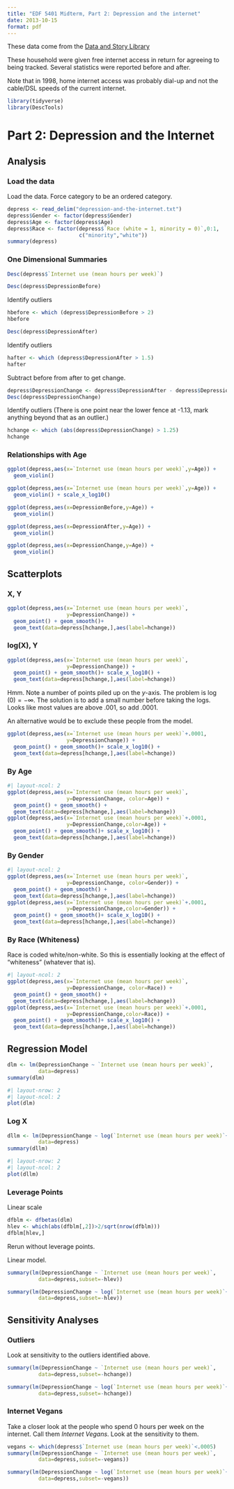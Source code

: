 ```yaml
---
title: "EDF 5401 Midterm, Part 2: Depression and the internet"
date: 2013-10-15
format: pdf
---
```


These data come from the [Data and Story Library](https://dasl.datadescription.com/datafile/depression-and-the-internet/?_sf_s=depression&_sfm_cases=4+59943)

These household were given free internet access in return for agreeing to being 
tracked.  Several statistics were reported before and after.

Note that in 1998, home internet access was probably dial-up and not the
cable/DSL speeds of the current internet.

```r
library(tidyverse)
library(DescTools)
```

# Part 2: Depression and the Internet

## Analysis

### Load the data
Load the data.  Force category to be an ordered category.
```r
depress <- read_delim("depression-and-the-internet.txt")
depress$Gender <- factor(depress$Gender)
depress$Age <- factor(depress$Age)
depress$Race <- factor(depress$`Race (white = 1, minority = 0)`,0:1,
                       c("minority","white"))
summary(depress)
```

### One Dimensional Summaries

```r
Desc(depress$`Internet use (mean hours per week)`)
```


```r
Desc(depress$DepressionBefore)
```

Identify outliers
```r
hbefore <- which (depress$DepressionBefore > 2)
hbefore
```


```r
Desc(depress$DepressionAfter)
```

Identify outliers
```r
hafter <- which (depress$DepressionAfter > 1.5)
hafter
```

Subtract before from after to get change.
```r
depress$DepressionChange <- depress$DepressionAfter - depress$DepressionBefore
Desc(depress$DepressionChange)
```
Identify outliers  (There is one point near the lower fence at -1.13, 
mark anything beyond that as an outlier.)
```r
hchange <- which (abs(depress$DepressionChange) > 1.25)
hchange
```

### Relationships with Age

```r
ggplot(depress,aes(x=`Internet use (mean hours per week)`,y=Age)) +
  geom_violin()
```

```r
ggplot(depress,aes(x=`Internet use (mean hours per week)`,y=Age)) +
  geom_violin() + scale_x_log10()
```

```r
ggplot(depress,aes(x=DepressionBefore,y=Age)) +
  geom_violin()
```
```r
ggplot(depress,aes(x=DepressionAfter,y=Age)) +
  geom_violin()
```

```r
ggplot(depress,aes(x=DepressionChange,y=Age)) +
  geom_violin()
```

## Scatterplots

### X, Y

```r
ggplot(depress,aes(x=`Internet use (mean hours per week)`,
                   y=DepressionChange)) +
  geom_point() + geom_smooth()+
  geom_text(data=depress[hchange,],aes(label=hchange))
```


### log(X), Y

```r
ggplot(depress,aes(x=`Internet use (mean hours per week)`,
                   y=DepressionChange)) +
  geom_point() + geom_smooth()+ scale_x_log10() +
  geom_text(data=depress[hchange,],aes(label=hchange))
```

Hmm.  Note a number of points piled up on the $y$-axis.  The problem is 
$\log(0) = -\infty$.  The solution is to add a small number before taking the
logs.  Looks like most values are above .001, so add .0001.

An alternative would be to exclude these people from the model.

```r
ggplot(depress,aes(x=`Internet use (mean hours per week)`+.0001,
                   y=DepressionChange)) +
  geom_point() + geom_smooth()+ scale_x_log10() +
  geom_text(data=depress[hchange,],aes(label=hchange))
```

### By Age

```r
#| layout-ncol: 2
ggplot(depress,aes(x=`Internet use (mean hours per week)`,
                   y=DepressionChange, color=Age)) +
  geom_point() + geom_smooth() +
  geom_text(data=depress[hchange,],aes(label=hchange))
ggplot(depress,aes(x=`Internet use (mean hours per week)`+.0001,
                   y=DepressionChange,color=Age)) +
  geom_point() + geom_smooth()+ scale_x_log10() +
  geom_text(data=depress[hchange,],aes(label=hchange))
```


### By Gender

```r
#| layout-ncol: 2
ggplot(depress,aes(x=`Internet use (mean hours per week)`,
                   y=DepressionChange, color=Gender)) +
  geom_point() + geom_smooth() +
  geom_text(data=depress[hchange,],aes(label=hchange))
ggplot(depress,aes(x=`Internet use (mean hours per week)`+.0001,
                   y=DepressionChange,color=Gender)) +
  geom_point() + geom_smooth()+ scale_x_log10() +
  geom_text(data=depress[hchange,],aes(label=hchange))
```

### By Race (Whiteness)

Race is coded white/non-white.  So this is essentially looking at the effect of 
"whiteness" (whatever that is).

```r
#| layout-ncol: 2
ggplot(depress,aes(x=`Internet use (mean hours per week)`,
                   y=DepressionChange, color=Race)) +
  geom_point() + geom_smooth() +
  geom_text(data=depress[hchange,],aes(label=hchange))
ggplot(depress,aes(x=`Internet use (mean hours per week)`+.0001,
                   y=DepressionChange,color=Race)) +
  geom_point() + geom_smooth()+ scale_x_log10() +
  geom_text(data=depress[hchange,],aes(label=hchange))
```
## Regression Model

```r
dlm <- lm(DepressionChange ~ `Internet use (mean hours per week)`,
          data=depress)
summary(dlm)
```

```r
#| layout-nrow: 2
#| layout-ncol: 2
plot(dlm)
```


### Log X

```r
dllm <- lm(DepressionChange ~ log(`Internet use (mean hours per week)`+.0001),
          data=depress)
summary(dllm)
```


```r
#| layout-nrow: 2
#| layout-ncol: 2
plot(dllm)
```
### Leverage Points

Linear scale

```r
dfblm <- dfbetas(dlm)
hlev <- which(abs(dfblm[,2])>2/sqrt(nrow(dfblm)))
dfblm[hlev,]
```
Rerun without leverage points.

Linear model.
```r
summary(lm(DepressionChange ~ `Internet use (mean hours per week)`,
          data=depress,subset=-hlev))
```

```r
summary(lm(DepressionChange ~ log(`Internet use (mean hours per week)`+.0001),
          data=depress,subset=-hlev))
```

## Sensitivity Analyses

### Outliers

Look at sensitivity to the outliers identified above.

```r
summary(lm(DepressionChange ~ `Internet use (mean hours per week)`,
          data=depress,subset=-hchange))
```


```r
summary(lm(DepressionChange ~ log(`Internet use (mean hours per week)`+.0001),
          data=depress,subset=-hchange))
```
### Internet Vegans

Take a closer look at the people who spend 0 hours per week on the internet.
Call them _Internet Vegans_.  Look at the sensitivity to them.

```r
vegans <- which(depress$`Internet use (mean hours per week)`<.0005)
summary(lm(DepressionChange ~ `Internet use (mean hours per week)`,
          data=depress,subset=-vegans))
```
```r
summary(lm(DepressionChange ~ log(`Internet use (mean hours per week)`+.0001),
          data=depress,subset=-vegans))
```

